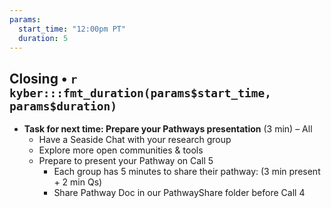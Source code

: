 ```yaml
---
params: 
  start_time: "12:00pm PT"
  duration: 5
---
```


## Closing • `r kyber:::fmt_duration(params$start_time, params$duration)`

- **Task for next time: Prepare your Pathways presentation** (3 min) – All 
  - Have a Seaside Chat with your research group
  - Explore more open communities & tools
  - Prepare to present your Pathway on Call 5 
    - Each group has 5 minutes to share their pathway: (3 min present + 2 min Qs)
    - Share Pathway Doc in our PathwayShare folder before Call 4
